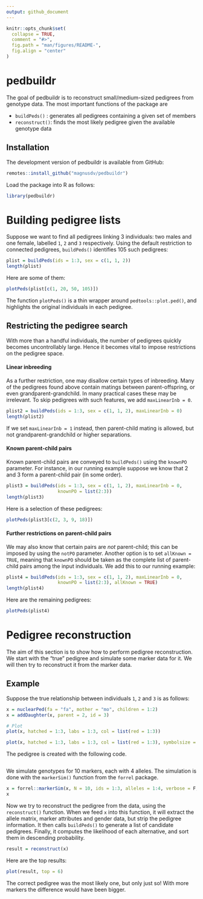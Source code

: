 ```yaml
---
output: github_document
---
```


<!-- README.md is generated from README.Rmd. Please edit that file -->

```r
knitr::opts_chunk$set(
  collapse = TRUE,
  comment = "#>",
  fig.path = "man/figures/README-",
  fig.align = "center"
)
```
# pedbuildr

The goal of pedbuildr is to reconstruct small/medium-sized pedigrees from genotype data. The most important functions of the package are

* `buildPeds()` : generates all pedigrees containing a given set of members
* `reconstruct()`: finds the most likely pedigree given the available genotype data

## Installation
The development version of pedbuildr is available from GitHub:
``` r
remotes::install_github("magnusdv/pedbuildr")
```

Load the package into R as follows:
```r
library(pedbuildr)
```

# Building pedigree lists

Suppose we want to find all pedigrees linking 3 individuals: two males and one female, labelled `1`, `2` and `3` respectively. Using the default restriction to connected pedigrees, `buildPeds()` identifies 105 such pedigrees:
```r
plist = buildPeds(ids = 1:3, sex = c(1, 1, 2))
length(plist)
```

Here are some of them: 

```r
plotPeds(plist[c(1, 20, 50, 105)])
```

The function `plotPeds()` is a thin wrapper around `pedtools::plot.ped()`, and highlights the original individuals in each pedigree. 

## Restricting the pedigree search

With more than a handful individuals, the number of pedigrees quickly becomes uncontrollably large. Hence it becomes vital to impose restrictions on the pedigree space. 

#### Linear inbreeding
As a further restriction, one may disallow certain types of inbreeding. Many of the pedigrees found above contain matings between parent-offspring, or even grandparent-grandchild. In many practical cases these may be irrelevant. To skip pedigrees with such features, we add `maxLinearInb = 0`. 

```r
plist2 = buildPeds(ids = 1:3, sex = c(1, 1, 2), maxLinearInb = 0)
length(plist2)
```

If we set `maxLinearInb = 1` instead, then parent-child mating is allowed, but not grandparent-grandchild or higher separations.

#### Known parent-child pairs
Known parent-child pairs are conveyed to `buildPeds()` using the `knownPO` parameter. For instance, in our running example suppose we know that 2 and 3 form a parent-child pair (in some order).

```r
plist3 = buildPeds(ids = 1:3, sex = c(1, 1, 2), maxLinearInb = 0, 
                   knownPO = list(2:3))
length(plist3)
```

Here is a selection of these pedigrees:

```r
plotPeds(plist3[c(2, 3, 9, 18)])
```

#### Further restrictions on parent-child pairs
We may also know that certain pairs are *not* parent-child; this can be imposed by using the `notPO` parameter. Another option is to set `allKnown = TRUE`, meaning that `knownPO` should be taken as the complete list of parent-child pairs among the input individuals. We add this to our running example:

```r
plist4 = buildPeds(ids = 1:3, sex = c(1, 1, 2), maxLinearInb = 0, 
                   knownPO = list(2:3), allKnown = TRUE)
length(plist4)
```

Here are the remaining pedigrees:
```r
plotPeds(plist4)
```


# Pedigree reconstruction
The aim of this section is to show how to perform pedigree reconstruction. We start with the "true" pedigree and simulate some marker data for it. We will then try to reconstruct it from the marker data.

## Example
Suppose the true relationship between individuals `1`, `2` and `3` is as follows:

```r
x = nuclearPed(fa = "fa", mother = "mo", children = 1:2)
x = addDaughter(x, parent = 2, id = 3)

# Plot
plot(x, hatched = 1:3, labs = 1:3, col = list(red = 1:3))
```
```r
plot(x, hatched = 1:3, labs = 1:3, col = list(red = 1:3), symbolsize = 1.2, margin = c(1,1,1,1))
```

The pedigree is created with the following code.
```r
```

We simulate genotypes for 10 markers, each with 4 alleles. The simulation is done with the `markerSim()` function from the `forrel` package.
```r
x = forrel::markerSim(x, N = 10, ids = 1:3, alleles = 1:4, verbose = F, seed = 123)
x
```


Now we try to reconstruct the pedigree from the data, using the `reconstruct()` function. When we feed `x` into this function, it will extract the allele matrix, marker attributes and gender data, but strip the pedigree information. It then calls `buildPeds()` to generate a list of candidate pedigrees. Finally, it computes the likelihood of each alternative, and sort them in descending probability.

```r
result = reconstruct(x)
```

Here are the top results:

```r
plot(result, top = 6)
```

The correct pedigree was the most likely one, but only just so! With more markers the difference would have been bigger.
